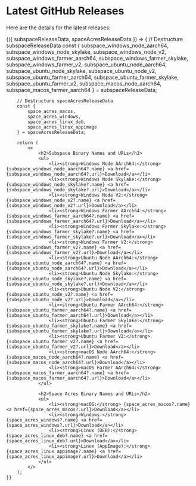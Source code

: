 
# Latest GitHub Releases

Here are the details for the latest releases:

<LatestRelease>
    {({ subspaceReleaseData, spaceAcresReleaseData }) => {
        // Destructure subspaceReleaseData
        const {
            subspace_windows_node_aarch64,
            subspace_windows_node_skylake,
            subspace_windows_node_v2,
            subspace_windows_farmer_aarch64,
            subspace_windows_farmer_skylake,
            subspace_windows_farmer_v2,
            subspace_ubuntu_node_aarch64,
            subspace_ubuntu_node_skylake,
            subspace_ubuntu_node_v2,
            subspace_ubuntu_farmer_aarch64,
            subspace_ubuntu_farmer_skylake,
            subspace_ubuntu_farmer_v2,
            subspace_macos_node_aarch64,
            subspace_macos_farmer_aarch64
        } = subspaceReleaseData;

        // Destructure spaceAcresReleaseData
        const {
            space_acres_macos,
            space_acres_windows,
            space_acres_linux_deb,
            space_acres_linux_appimage
        } = spaceAcresReleaseData;

        return (
            <>
                <h2>Subspace Binary Names and URLs</h2>
                <ul>
                    <li><strong>Windows Node AArch64:</strong> {subspace_windows_node_aarch64?.name} <a href={subspace_windows_node_aarch64?.url}>Download</a></li>
                    <li><strong>Windows Node Skylake:</strong> {subspace_windows_node_skylake?.name} <a href={subspace_windows_node_skylake?.url}>Download</a></li>
                    <li><strong>Windows Node V2:</strong> {subspace_windows_node_v2?.name} <a href={subspace_windows_node_v2?.url}>Download</a></li>
                    <li><strong>Windows Farmer AArch64:</strong> {subspace_windows_farmer_aarch64?.name} <a href={subspace_windows_farmer_aarch64?.url}>Download</a></li>
                    <li><strong>Windows Farmer Skylake:</strong> {subspace_windows_farmer_skylake?.name} <a href={subspace_windows_farmer_skylake?.url}>Download</a></li>
                    <li><strong>Windows Farmer V2:</strong> {subspace_windows_farmer_v2?.name} <a href={subspace_windows_farmer_v2?.url}>Download</a></li>
                    <li><strong>Ubuntu Node AArch64:</strong> {subspace_ubuntu_node_aarch64?.name} <a href={subspace_ubuntu_node_aarch64?.url}>Download</a></li>
                    <li><strong>Ubuntu Node Skylake:</strong> {subspace_ubuntu_node_skylake?.name} <a href={subspace_ubuntu_node_skylake?.url}>Download</a></li>
                    <li><strong>Ubuntu Node V2:</strong> {subspace_ubuntu_node_v2?.name} <a href={subspace_ubuntu_node_v2?.url}>Download</a></li>
                    <li><strong>Ubuntu Farmer AArch64:</strong> {subspace_ubuntu_farmer_aarch64?.name} <a href={subspace_ubuntu_farmer_aarch64?.url}>Download</a></li>
                    <li><strong>Ubuntu Farmer Skylake:</strong> {subspace_ubuntu_farmer_skylake?.name} <a href={subspace_ubuntu_farmer_skylake?.url}>Download</a></li>
                    <li><strong>Ubuntu Farmer V2:</strong> {subspace_ubuntu_farmer_v2?.name} <a href={subspace_ubuntu_farmer_v2?.url}>Download</a></li>
                    <li><strong>macOS Node AArch64:</strong> {subspace_macos_node_aarch64?.name} <a href={subspace_macos_node_aarch64?.url}>Download</a></li>
                    <li><strong>macOS Farmer AArch64:</strong> {subspace_macos_farmer_aarch64?.name} <a href={subspace_macos_farmer_aarch64?.url}>Download</a></li>
                </ul>

                <h2>Space Acres Binary Names and URLs</h2>
                <ul>
                    <li><strong>macOS:</strong> {space_acres_macos?.name} <a href={space_acres_macos?.url}>Download</a></li>
                    <li><strong>Windows:</strong> {space_acres_windows?.name} <a href={space_acres_windows?.url}>Download</a></li>
                    <li><strong>Linux (DEB):</strong> {space_acres_linux_deb?.name} <a href={space_acres_linux_deb?.url}>Download</a></li>
                    <li><strong>Linux (AppImage):</strong> {space_acres_linux_appimage?.name} <a href={space_acres_linux_appimage?.url}>Download</a></li>
                </ul>
            </>
        );
    }}
</LatestRelease>
